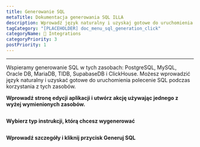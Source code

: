 ```yaml
---
title: Generowanie SQL
metaTitle: Dokumentacja generowania SQL ILLA
description: Wprowadź język naturalny i uzyskaj gotowe do uruchomienia wyrażenie SQL
tagCategory: "[PLACEHOLDER] doc_menu_sql_generation_click"
categoryName: 🔨 Integrations
categoryPriority: 3
postPriority: 1
---
```


* * *

<Heading hidden>Generowanie SQL</Heading>

Wspieramy generowanie SQL w tych zasobach: PostgreSQL, MySQL, Oracle DB, MariaDB, TIDB, SupabaseDB i ClickHouse. Możesz wprowadzić język naturalny i uzyskać gotowe do uruchomienia polecenie SQL podczas korzystania z tych zasobów. 

**Wprowadź stronę edycji aplikacji i utwórz akcję używając jednego z wyżej wymienionych zasobów.** 

<img src='https://cdn.illacloud.com/official-website/img/docs/assemble/sql_generate.png' alt="" />

**Wybierz typ instrukcji, którą chcesz wygenerować**

<img src='https://cdn.illacloud.com/official-website/img/docs/assemble/sql_generate(1).gif' alt="" />

**Wprowadź szczegóły i kliknij przycisk Generuj SQL**

<img src='https://cdn.illacloud.com/official-website/img/docs/assemble/sql_generate(2).png' alt="" />
